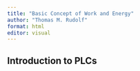 ```yaml
---
title: "Basic Concept of Work and Energy"
author: "Thomas M. Rudolf"
format: html
editor: visual
---
```


## Introduction to PLCs

